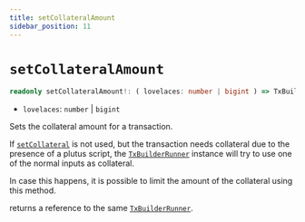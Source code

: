 ```yaml
---
title: setCollateralAmount
sidebar_position: 11
---
```


# `setCollateralAmount`

```ts
readonly setCollateralAmount!: ( lovelaces: number | bigint ) => TxBuilderRunner
```

- `lovelaces`: `number` | `bigint`

Sets the collateral amount for a transaction.

If [`setCollateral`](./setCollateral) is not used, but the transaction needs collateral due to the presence of a plutus script,
the [`TxBuilderRunner`](./TxBuilderRunner) instance will try to use one of the normal inputs as collateral.

In case this happens, it is possible to limit the amount of the collateral using this method.

returns a reference to the same [`TxBuilderRunner`](./TxBuilderRunner).